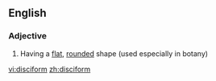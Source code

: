 ==English==

===Adjective===
{{en-adj}}

# Having a [[flat]], [[rounded]] shape (used especially in botany)

[[vi:disciform]]
[[zh:disciform]]